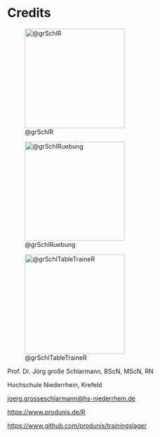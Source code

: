 # Credits {.unnumbered}


:::{layout-ncol=3 fig-env="figure*"}
 
![@grSchlR](images/RBuch.png){width=60mm}

![@grSchlRuebung](images/AngewandteUebungen.png){width=60mm}


![@grSchlTableTraineR](images/tabletraineR.png){width=60mm}
:::

\vfill

Prof. Dr. Jörg große Schlarmann, BScN, MScN, RN

Hochschule Niederrhein, Krefeld

[joerg.grosseschlarmann@hs-niederrhein.de](mailto:joerg.grosseschlarmann@hs-niederrhein.de)

<https://www.produnis.de/R>

<https://www.github.com/produnis/trainingslager>
